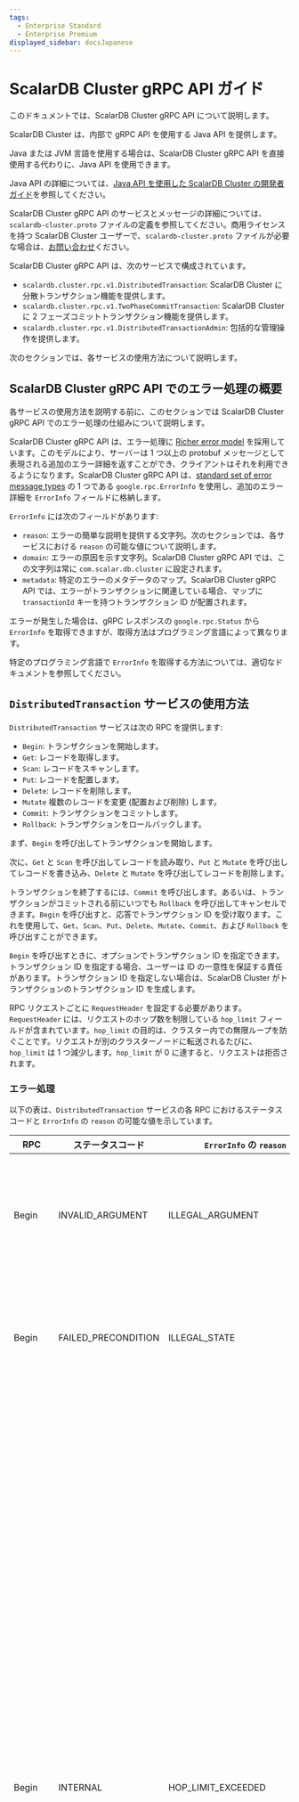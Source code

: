 ```yaml
---
tags:
  - Enterprise Standard
  - Enterprise Premium
displayed_sidebar: docsJapanese
---
```


# ScalarDB Cluster gRPC API ガイド


<TranslationBanner />

このドキュメントでは、ScalarDB Cluster gRPC API について説明します。

<WarningLicenseKeyContact product="ScalarDB Cluster" />

ScalarDB Cluster は、内部で gRPC API を使用する Java API を提供します。

Java または JVM 言語を使用する場合は、ScalarDB Cluster gRPC API を直接使用する代わりに、Java API を使用できます。

Java API の詳細については、[Java API を使用した ScalarDB Cluster の開発者ガイド](developer-guide-for-scalardb-cluster-with-java-api.mdx)を参照してください。

ScalarDB Cluster gRPC API のサービスとメッセージの詳細については、`scalardb-cluster.proto` ファイルの定義を参照してください。商用ライセンスを持つ ScalarDB Cluster ユーザーで、`scalardb-cluster.proto` ファイルが必要な場合は、[お問い合わせ](https://www.scalar-labs.com/contact)ください。

ScalarDB Cluster gRPC API は、次のサービスで構成されています。

- `scalardb.cluster.rpc.v1.DistributedTransaction`: ScalarDB Cluster に分散トランザクション機能を提供します。
- `scalardb.cluster.rpc.v1.TwoPhaseCommitTransaction`: ScalarDB Cluster に 2 フェーズコミットトランザクション機能を提供します。
- `scalardb.cluster.rpc.v1.DistributedTransactionAdmin`: 包括的な管理操作を提供します。

次のセクションでは、各サービスの使用方法について説明します。

## ScalarDB Cluster gRPC API でのエラー処理の概要

各サービスの使用方法を説明する前に、このセクションでは ScalarDB Cluster gRPC API でのエラー処理の仕組みについて説明します。

ScalarDB Cluster gRPC API は、エラー処理に [Richer error model](https://grpc.io/docs/guides/error/#richer-error-model) を採用しています。このモデルにより、サーバーは 1 つ以上の protobuf メッセージとして表現される追加のエラー詳細を返すことができ、クライアントはそれを利用できるようになります。ScalarDB Cluster gRPC API は、[standard set of error message types](https://github.com/googleapis/googleapis/blob/master/google/rpc/error_details.proto) の 1 つである `google.rpc.ErrorInfo` を使用し、追加のエラー詳細を `ErrorInfo` フィールドに格納します。

`ErrorInfo` には次のフィールドがあります:

- `reason`: エラーの簡単な説明を提供する文字列。次のセクションでは、各サービスにおける `reason` の可能な値について説明します。
- `domain`: エラーの原因を示す文字列。ScalarDB Cluster gRPC API では、この文字列は常に `com.scalar.db.cluster` に設定されます。
- `metadata`: 特定のエラーのメタデータのマップ。ScalarDB Cluster gRPC API では、エラーがトランザクションに関連している場合、マップに `transactionId` キーを持つトランザクション ID が配置されます。

エラーが発生した場合は、gRPC レスポンスの `google.rpc.Status` から `ErrorInfo` を取得できますが、取得方法はプログラミング言語によって異なります。

特定のプログラミング言語で `ErrorInfo` を取得する方法については、適切なドキュメントを参照してください。

## `DistributedTransaction` サービスの使用方法

`DistributedTransaction` サービスは次の RPC を提供します:

- `Begin`: トランザクションを開始します。
- `Get`: レコードを取得します。
- `Scan`: レコードをスキャンします。
- `Put`: レコードを配置します。
- `Delete`: レコードを削除します。
- `Mutate` 複数のレコードを変更 (配置および削除) します。
- `Commit`: トランザクションをコミットします。
- `Rollback`: トランザクションをロールバックします。

まず、`Begin` を呼び出してトランザクションを開始します。

次に、`Get` と `Scan` を呼び出してレコードを読み取り、`Put` と `Mutate` を呼び出してレコードを書き込み、`Delete` と `Mutate` を呼び出してレコードを削除します。

トランザクションを終了するには、`Commit` を呼び出します。あるいは、トランザクションがコミットされる前にいつでも `Rollback` を呼び出してキャンセルできます。`Begin` を呼び出すと、応答でトランザクション ID を受け取ります。これを使用して、`Get`、`Scan`、`Put`、`Delete`、`Mutate`、`Commit`、および `Rollback` を呼び出すことができます。

`Begin` を呼び出すときに、オプションでトランザクション ID を指定できます。トランザクション ID を指定する場合、ユーザーは ID の一意性を保証する責任があります。トランザクション ID を指定しない場合は、ScalarDB Cluster がトランザクションのトランザクション ID を生成します。

RPC リクエストごとに `RequestHeader` を設定する必要があります。`RequestHeader` には、リクエストのホップ数を制限している `hop_limit` フィールドが含まれています。`hop_limit` の目的は、クラスター内での無限ループを防ぐことです。リクエストが別のクラスターノードに転送されるたびに、`hop_limit` は 1 つ減少します。`hop_limit` が 0 に達すると、リクエストは拒否されます。

### エラー処理

以下の表は、`DistributedTransaction` サービスの各 RPC におけるステータスコードと `ErrorInfo` の `reason` の可能な値を示しています。

| RPC                            | ステータスコード       | `ErrorInfo` の `reason`    | 説明                                                                                                                                                                                                                                                                                                                                                                        |
|--------------------------------|---------------------|----------------------------|----------------------------------------------------------------------------------------------------------------------------------------------------------------------------------------------------------------------------------------------------------------------------------------------------------------------------------------------------------------------------|
| Begin                          | INVALID_ARGUMENT    | ILLEGAL_ARGUMENT           | 要求メッセージ内の引数が無効です。                                                                                                                                                                                                                                                                                                                                               |
| Begin                          | FAILED_PRECONDITION | ILLEGAL_STATE              | RPC が無効な状態で呼び出されました。                                                                                                                                                                                                                                                                                                                                             |
| Begin                          | INTERNAL            | HOP_LIMIT_EXCEEDED         | ホップ制限を超えました。これは、クラスターノード間のルーティング情報が矛盾している場合に発生します。通常、このエラーは短時間で解決されるため、このエラーが発生してからしばらく経ってから、トランザクションを最初から再試行できます。                                                                                                                                                                               |
| Begin                          | INTERNAL            | INTERNAL_ERROR             | 一時的または非一時的障害のため、操作が失敗しました。トランザクションを最初から再試行することはできますが、原因が非一時的である場合、トランザクションは失敗する可能性があります。                                                                                                                                                                                                                         |
| Get, Scan, Put, Delete, Mutate | INVALID_ARGUMENT    | ILLEGAL_ARGUMENT           | 要求メッセージ内の引数が無効です。                                                                                                                                                                                                                                                                                                                                               |
| Get, Scan, Put, Delete, Mutate | FAILED_PRECONDITION | ILLEGAL_STATE              | RPC が無効な状態で呼び出されました。                                                                                                                                                                                                                                                                                                                                             |
| Get, Scan, Put, Delete, Mutate | NOT_FOUND           | TRANSACTION_NOT_FOUND      | 指定されたトランザクション ID に関連付けられたトランザクションが見つかりませんでした。このエラーは、トランザクションの有効期限が切れたか、クラスタートポロジの変更によりルーティング情報が更新されたことを示します。この場合は、トランザクションを最初から再試行してください。                                                                                                                                           |
| Get, Scan, Put, Delete, Mutate | INTERNAL            | HOP_LIMIT_EXCEEDED         | ホップ制限を超えました。これは、クラスターノード間のルーティング情報が矛盾している場合に発生します。通常、このエラーは短時間で解決されるため、このエラーが発生してからしばらく経ってから、トランザクションを最初から再試行できます。                                                                                                                                                                               |
| Get, Scan, Put, Delete, Mutate | FAILED_PRECONDITION | TRANSACTION_CONFLICT       | トランザクションの競合が発生しました。このエラーが発生した場合は、トランザクションを最初から再試行してください。                                                                                                                                                                                                                                                                              |
| Get, Scan, Put, Delete, Mutate | INTERNAL            | INTERNAL_ERROR             | 一時的または非一時的障害のため、操作が失敗しました。トランザクションを最初から再試行することはできますが、原因が非一時的である場合、トランザクションは失敗する可能性があります。                                                                                                                                                                                                                         |
| Put, Delete, Mutate            | FAILED_PRECONDITION | UNSATISFIED_CONDITION      | 突然変異条件が満たされていません。                                                                                                                                                                                                                                                                                                                                               |
| Commit                         | INVALID_ARGUMENT    | ILLEGAL_ARGUMENT           | 要求メッセージ内の引数が無効です。                                                                                                                                                                                                                                                                                                                                               |
| Commit                         | FAILED_PRECONDITION | ILLEGAL_STATE              | RPC が無効な状態で呼び出されました。                                                                                                                                                                                                                                                                                                                                            |
| Commit                         | NOT_FOUND           | TRANSACTION_NOT_FOUND      | 指定されたトランザクション ID に関連付けられたトランザクションが見つかりませんでした。このエラーは、トランザクションの有効期限が切れたか、クラスタートポロジの変更によりルーティング情報が更新されたことを示します。この場合は、トランザクションを最初から再試行してください。                                                                                                                                           |
| Commit                         | INTERNAL            | HOP_LIMIT_EXCEEDED         | ホップ制限を超えました。これは、クラスターノード間のルーティング情報が矛盾している場合に発生します。通常、このエラーは短時間で解決されるため、このエラーが発生してからしばらく経ってから、トランザクションを最初から再試行できます。                                                                                                                                                                               |
| Commit                         | FAILED_PRECONDITION | TRANSACTION_CONFLICT       | トランザクションの競合が発生しました。このエラーが発生した場合は、トランザクションを最初から再試行してください。                                                                                                                                                                                                                                                                              |
| Commit                         | INTERNAL            | UNKNOWN_TRANSACTION_STATUS | トランザクションのステータスは不明です (トランザクションが正常にコミットされたかどうかは不明です)。この状況では、トランザクションが正常にコミットされたかどうかを確認し、そうでない場合は再試行する必要があります。トランザクションステータスを判別する責任はユーザーにあります。トランザクションステータステーブルを作成し、他のアプリケーションデータと連動して更新すると、テーブル自体からトランザクションのステータスを判別できるため、便利です。 |
| Commit                         | INTERNAL            | INTERNAL_ERROR             | 一時的または非一時的障害のため、操作が失敗しました。トランザクションを最初から再試行することはできますが、原因が非一時的である場合、トランザクションは失敗する可能性があります。                                                                                                                                                                                                                         |
| Rollback                       | INVALID_ARGUMENT    | ILLEGAL_ARGUMENT           | 要求メッセージ内の引数が無効です。                                                                                                                                                                                                                                                                                                                                               |
| Rollback                       | FAILED_PRECONDITION | ILLEGAL_STATE              | RPC が無効な状態で呼び出されました。                                                                                                                                                                                                                                                                                                                                            |
| Rollback                       | NOT_FOUND           | TRANSACTION_NOT_FOUND      | 指定されたトランザクション ID に関連付けられたトランザクションが見つかりませんでした。ロールバックの場合、トランザクションは自動的に期限切れになるため、トランザクションを再試行する必要はありません。                                                                                                                                                                                                      |
| Rollback                       | INTERNAL            | HOP_LIMIT_EXCEEDED         | ホップ制限を超えました。ロールバックの場合、トランザクションは自動的に期限切れになるため、トランザクションを再試行する必要はありません。                                                                                                                                                                                                                                                          |
| Rollback                       | INTERNAL            | INTERNAL_ERROR             | 一時的または非一時的障害のため、操作が失敗しました。トランザクションを最初から再試行することはできますが、原因が非一時的である場合、トランザクションは失敗する可能性があります。                                                                                                                                                                                                                         |

エラーが発生した場合は、`Begin` の場合を除き、トランザクションをロールバックする必要があります。その後、再試行によって解決できるエラーについては、トランザクションを最初から再試行できます。

上記のエラーの他に、gRPC ライブラリによって返されるエラーが発生する場合があります。これらの場合、応答には `ErrorInfo` は含まれません。詳細については、[gRPC ドキュメント](https://grpc.io/docs/guides/error/#error-status-codes)を参照してください。

gRPC では、RPC ごとに期限を設定できます。期限を超えると、`DEADLINE_EXCEEDED` エラーが表示されます。一般に、RPC が `Begin` または `Commit` でない限り、この状況ではトランザクションをロールバックする必要があります。`Commit` の場合は `UNKNOWN_TRANSACTION_STATUS` (トランザクションが正常にコミットされたかどうか不明) と同等の状況となり、同様にエラーを処理する必要があります。

## `TwoPhaseCommitTransaction` サービスの使用方法

`TwoPhaseCommitTransaction` サービスは次の RPC を提供します:

- `Begin`: トランザクションを開始します。
- `Join`: トランザクションに参加します。
- `Get`: レコードを取得します。
- `Scan`: レコードをスキャンします。
- `Put`: レコードを配置します。
- `Delete`: レコードを削除します。
- `Mutate`: 複数のレコードを変更 (配置および削除) します。
- `Prepare`: トランザクションを準備します。
- `Validate`: トランザクションを検証します。
- `Commit`: トランザクションをコミットします。
- `Rollback`: トランザクションをロールバックします。

まず、コーディネータープロセスの場合は、`Begin` を呼び出してトランザクションを開始します。あるいは、参加プロセスの場合は、`Join` を呼び出して、コーディネーターがすでに開始しているトランザクションに参加できます。次に、`Get` と `Scan` を呼び出してレコードを読み取り、`Put` と `Mutate` を呼び出してレコードを書き込み、`Delete` と `Mutate` を呼び出してレコードを削除できます。トランザクションを確定するには、`Prepare`、`Validate`、`Commit` の順に呼び出します。または、トランザクションがコミットされる前であればいつでも `Rollback` を呼び出してトランザクションをキャンセルできます。`Begin` または `Join` を呼び出すと、応答でトランザクション ID が返されます。これを使用して、`Get`、`Scan`、`Put`、`Delete`、`Mutate`、`Prepare`、`Validate`、`Commit`、`Rollback` を呼び出すことができます。

`Begin` を呼び出すときに、オプションでトランザクション ID を指定できます。トランザクション ID を指定する場合、ID の一意性を保証するのはユーザーの責任です。トランザクション ID を指定しない場合、ScalarDB Cluster はトランザクションのトランザクション ID を生成します。

RPC リクエストごとに `RequestHeader` を設定する必要があります。`RequestHeader` には、リクエストのホップ数を制限している `hop_limit` フィールドが含まれています。`hop_limit` の目的は、クラスター内での無限ループを防ぐことです。リクエストが別のクラスターノードに転送されるたびに、`hop_limit` は 1 つ減ります。`hop_limit` が 0 に達すると、リクエストは拒否されます。

### エラー処理

次の表は、`TwoPhaseCommitTransaction` サービスの各 RPC のステータスコードと `ErrorInfo` の `reason` の可能な値を示しています。

| RPC                            | ステータスコード       | `ErrorInfo` の `reason`    | 説明                                                                                                                                                                                                                                                                                                                                                                        |
|--------------------------------|---------------------|---------------------------------------------------------------------------------------------------------------------------------------------------------------------------------------------------------------------------------------------------------------------------------------------------------------------------------------------------------------------------------------------------------|
| Begin, Join                    | INVALID_ARGUMENT    | ILLEGAL_ARGUMENT           | 要求メッセージ内の引数が無効です。                                                                                                                                                                                                                                                                                                                                               |
| Begin, Join                    | FAILED_PRECONDITION | ILLEGAL_STATE              | RPC が無効な状態で呼び出されました。                                                                                                                                                                                                                                                                                                                                             |
| Begin, Join                    | INTERNAL            | HOP_LIMIT_EXCEEDED         | ホップ制限を超えました。これは、クラスターノード間のルーティング情報が矛盾している場合に発生します。通常、このエラーは短時間で解決されるため、このエラーが発生してからしばらく経ってから、トランザクションを最初から再試行できます。                                                                                                                                                                               |
| Begin, Join                    | INTERNAL            | INTERNAL_ERROR             | 一時的または非一時的障害のため、操作が失敗しました。トランザクションを最初から再試行することはできますが、原因が非一時的である場合、トランザクションは失敗する可能性があります。                                                                                                                                                                                                                         |
| Get, Scan, Put, Delete, Mutate | INVALID_ARGUMENT    | ILLEGAL_ARGUMENT           | 要求メッセージ内の引数が無効です。                                                                                                                                                                                                                                                                                                                                               |
| Get, Scan, Put, Delete, Mutate | FAILED_PRECONDITION | ILLEGAL_STATE              | RPC が無効な状態で呼び出されました。                                                                                                                                                                                                                                                                                                                                            |
| Get, Scan, Put, Delete, Mutate | NOT_FOUND           | TRANSACTION_NOT_FOUND      | 指定されたトランザクション ID に関連付けられたトランザクションが見つかりませんでした。これは、トランザクションの有効期限が切れたか、クラスタートポロジの変更によりルーティング情報が更新されたことを示します。この場合は、トランザクションを最初から再試行してください。                                                                                                                                                |
| Get, Scan, Put, Delete, Mutate | INTERNAL            | HOP_LIMIT_EXCEEDED         | ホップ制限を超えました。これは、クラスターノード間のルーティング情報が矛盾している場合に発生します。通常、このエラーは短時間で解決されるため、このエラーが発生してからしばらく経ってから、トランザクションを最初から再試行できます。                                                                                                                                                                               |
| Get, Scan, Put, Delete, Mutate | FAILED_PRECONDITION | TRANSACTION_CONFLICT       | トランザクションの競合が発生しました。このエラーが発生した場合は、トランザクションを最初から再試行してください。                                                                                                                                                                                                                                                                              |
| Get, Scan, Put, Delete, Mutate | INTERNAL            | INTERNAL_ERROR             | 一時的または非一時的障害のため、操作が失敗しました。トランザクションを最初から再試行することはできますが、原因が非一時的である場合、トランザクションは失敗する可能性があります。                                                                                                                                                                                                                         |
| Put, Delete, Mutate            | FAILED_PRECONDITION | UNSATISFIED_CONDITION      | 突然変異条件が満たされていません。                                                                                                                                                                                                                                                                                                                                               |
| Prepare, Validate              | INVALID_ARGUMENT    | ILLEGAL_ARGUMENT           | 要求メッセージ内の引数が無効です。                                                                                                                                                                                                                                                                                                                                               |
| Prepare, Validate              | FAILED_PRECONDITION | ILLEGAL_STATE              | RPC が無効な状態で呼び出されました。                                                                                                                                                                                                                                                                                                                                            |
| Prepare, Validate              | NOT_FOUND           | TRANSACTION_NOT_FOUND      | 指定されたトランザクション ID に関連付けられたトランザクションが見つかりませんでした。このエラーは、トランザクションの有効期限が切れたか、クラスタートポロジの変更によりルーティング情報が更新されたことを示します。この場合は、トランザクションを最初から再試行してください。                                                                                                                                          |
| Prepare, Validate              | INTERNAL            | HOP_LIMIT_EXCEEDED         | ホップ制限を超えました。これは、クラスターノード間のルーティング情報が矛盾している場合に発生します。通常、このエラーは短時間で解決されるため、このエラーが発生してからしばらく経ってから、トランザクションを最初から再試行できます。                                                                                                                                                                              |
| Prepare, Validate              | FAILED_PRECONDITION | TRANSACTION_CONFLICT       | トランザクションの競合が発生しました。このエラーが発生した場合は、トランザクションを最初から再試行してください。                                                                                                                                                                                                                                                                              |
| Prepare, Validate              | INTERNAL            | INTERNAL_ERROR             | 一時的または非一時的障害のため、操作が失敗しました。トランザクションを最初から再試行することはできますが、原因が非一時的である場合、トランザクションは失敗する可能性があります。                                                                                                                                                                                                                         |
| Commit                         | INVALID_ARGUMENT    | ILLEGAL_ARGUMENT           | 要求メッセージ内の引数が無効です。                                                                                                                                                                                                                                                                                                                                               |
| Commit                         | FAILED_PRECONDITION | ILLEGAL_STATE              | RPC が無効な状態で呼び出されました。                                                                                                                                                                                                                                                                                                                                            |
| Commit                         | NOT_FOUND           | TRANSACTION_NOT_FOUND      | 指定されたトランザクション ID に関連付けられたトランザクションが見つかりませんでした。このエラーは、トランザクションの有効期限が切れたか、クラスタートポロジの変更によりルーティング情報が更新されたことを示します。この場合は、トランザクションを最初から再試行してください。                                                                                                                                           |
| Commit                         | INTERNAL            | HOP_LIMIT_EXCEEDED         | ホップ制限を超えました。これは、クラスターノード間のルーティング情報が矛盾している場合に発生します。通常、このエラーは短時間で解決されるため、このエラーが発生してからしばらく経ってから、トランザクションを最初から再試行できます。                                                                                                                                                                               |
| Commit                         | FAILED_PRECONDITION | TRANSACTION_CONFLICT       | トランザクションの競合が発生しました。このエラーが発生した場合は、トランザクションを最初から再試行してください。                                                                                                                                                                                                                                                                              |
| Commit                         | INTERNAL            | UNKNOWN_TRANSACTION_STATUS | トランザクションのステータスは不明です (トランザクションが正常にコミットされたかどうかは不明です)。この状況では、トランザクションが正常にコミットされたかどうかを確認し、そうでない場合は再試行する必要があります。トランザクションステータスを判別する責任はユーザーにあります。トランザクションステータステーブルを作成し、他のアプリケーションデータと連動して更新すると、テーブル自体からトランザクションのステータスを判別できるため、便利です。 |
| Commit                         | INTERNAL            | INTERNAL_ERROR             | 一時的または非一時的障害のため、操作が失敗しました。トランザクションを最初から再試行することはできますが、原因が非一時的である場合、トランザクションは失敗する可能性があります。                                                                                                                                                                                                                         |
| Rollback                       | INVALID_ARGUMENT    | ILLEGAL_ARGUMENT           | 要求メッセージ内の引数が無効です。                                                                                                                                                                                                                                                                                                                                               |
| Rollback                       | FAILED_PRECONDITION | ILLEGAL_STATE              | RPC が無効な状態で呼び出されました。                                                                                                                                                                                                                                                                                                                                            |
| Rollback                       | NOT_FOUND           | TRANSACTION_NOT_FOUND      | 指定されたトランザクション ID に関連付けられたトランザクションが見つかりませんでした。ロールバックの場合、トランザクションは自動的に期限切れになるため、トランザクションを再試行する必要はありません。                                                                                                                                                                                                      |
| Rollback                       | INTERNAL            | HOP_LIMIT_EXCEEDED         | ホップ制限を超えました。ロールバックの場合、トランザクションは自動的に期限切れになるため、トランザクションを再試行する必要はありません。                                                                                                                                                                                                                                                          |
| Rollback                       | INTERNAL            | INTERNAL_ERROR             | 一時的または非一時的障害のため、操作が失敗しました。トランザクションを最初から再試行することはできますが、原因が非一時的である場合、トランザクションは失敗する可能性があります。                                                                                                                                                                                                                         |

エラーが発生した場合は、`Begin` または `Join` の場合を除き、トランザクションをロールバックする必要があります。その後、再試行によって解決できるエラーについては、トランザクションを最初から再試行できます。

上記のエラーの他に、gRPC ライブラリによって返されるエラーが発生する場合があります。これらの場合、応答には `ErrorInfo` は含まれません。詳細については、[gRPC ドキュメント](https://grpc.io/docs/guides/error/#error-status-codes)を参照してください。

gRPC では、各 RPC に期限を設定できます。期限を超えると、`DEADLINE_EXCEEDED` エラーが表示されます。一般に、RPC が `Begin`、`Join`、または `Commit` でない限り、この状況ではトランザクションをロールバックする必要があります。`Commit` の場合、状況は `UNKNOWN_TRANSACTION_STATUS` (トランザクションが正常にコミットされたかどうか不明) と同等であり、同じ方法でエラーを処理する必要があります。

## `DistributedTransactionAdmin` サービスの使用方法

`DistributedTransactionAdmin` サービスは、次の RPC を提供します。

- `CreateNamespace`: 名前空間を作成します。
- `DropNamespace`: 名前空間を削除します。
- `NamespaceExists`: 指定された名前空間が存在するかどうかを返します。
- `CreateTable`: テーブルを作成します。
- `DropTable`: テーブルを削除します。
- `TruncateTable`: テーブルを切り捨てます。
- `TableExists`: 指定されたテーブルが存在するかどうかを返します。
- `CreateIndex`: インデックスを作成します。
- `DropIndex`: インデックスを削除します。
- `IndexExists`: 指定されたインデックスが存在するかどうかを返します。
- `RepairNamespace`: 不明な状態にある可能性がある名前空間を修復します。
- `RepairTable`: 不明な状態にある可能性がある名前空間を修復します。
- `AddNewColumnToTable`: テーブルに新しい列を追加します。
- `CreateCoordinatorTables`: コーディネーターテーブルを作成します。
- `DropCoordinatorTables`: コーディネーターテーブルを削除します。
- `TruncateCoordinatorTables`: コーディネーターテーブルを切り捨てます。
- `CoordinatorTablesExist`: コーディネーターテーブルが存在するかどうかを返します。
- `RepairCoordinatorTables`: コーディネーターテーブルを修復します。
- `GetTableMetadata`: 指定されたテーブルのテーブルメタデータを返します。
- `GetNamespaceTableNames`: 指定された名前空間内のテーブルを返します。
- `GetNamespaceNames`: ScalarDB によって作成された既存の名前空間名を返します。
- `ImportTable`: ScalarDB によって管理されていない既存のテーブルをインポートします。
- `Upgrade`: ScalarDB 環境をアップグレードして、最新バージョンの ScalarDB API をサポートします。

### エラー処理

以下の表は、`DistributedTransactionAdmin` サービスのすべての RPC のステータスコードと `ErrorInfo` の `reason` の可能な値を示しています。

| ステータスコード       | `ErrorInfo` の `reason`    | 説明                          |
|---------------------|----------------------------|------------------------------|
| INVALID_ARGUMENT    | ILLEGAL_ARGUMENT           | 要求メッセージ内の引数が無効です。 |
| FAILED_PRECONDITION | ILLEGAL_STATE              | が無効な状態で呼び出されました。   |
| INTERNAL            | INTERNAL_ERROR             | 操作が失敗しました。             |

上記のエラー以外にも、gRPC ライブラリによって返されるエラーが発生する場合があります。このような場合、応答には `ErrorInfo` は含まれません。詳細については、[gRPC ドキュメント](https://grpc.io/docs/guides/error/#error-status-codes)を参照してください。
